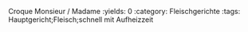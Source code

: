 Croque Monsieur / Madame
:yields: 0
:category: Fleischgerichte
:tags: Hauptgericht;Fleisch;schnell mit Aufheizzeit
